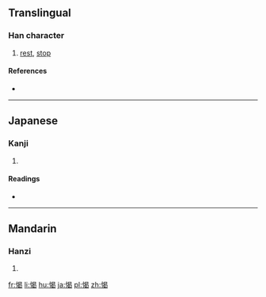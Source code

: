 ==Translingual==

===Han character===
{{Han char|rn=61|rad=心|as=09|sn=12|four=9602<sub>7</sub>|canj=心日心女 (PAPV)}}

# [[rest]], [[stop]]

====References====
* {{Han ref|kx=0394.350|dkj=10933|dj=0731.120|hdz=42328.030|uh=6112|ud=24850|bh=B474|bd=46196}}

----

==Japanese==

===Kanji===
{{ja-kanji|grade=|rs=心09}}

# {{defn|lang=ja|sort=心09}}

====Readings====
* {{ja-readings|on=[[けい]] (kei), [[けつ]] (ketsu), [[けち]] (kechi), [[かい]] (kai)|kun=[[いこう]] (ikou)}}

----

==Mandarin==

===Hanzi===
{{cmn-hanzi|pin=[[kài]] ([[kai4]])|wg=k'ai<sup>4</sup>}}

# {{defn|lang=cmn|sort=心09}}

[[fr:愒]]
[[li:愒]]
[[hu:愒]]
[[ja:愒]]
[[pl:愒]]
[[zh:愒]]
